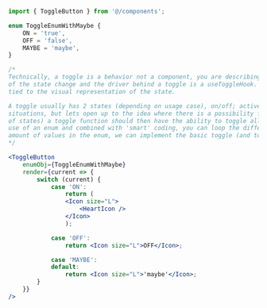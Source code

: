 ```jsx
import { ToggleButton } from '@/components';

enum ToggleEnumWithMaybe {
    ON = 'true',
    OFF = 'false',
    MAYBE = 'maybe',
}

/*
Technically, a toggle is a behavior not a component, you are describing an action, the visual result is because
of the state change and the driver behind a toggle is a useToggleHook. This way, the implementation is loosely
tied to the visual representation of the state.

A toggle usually has 2 states (depending on usage case), on/off; active/inactive etc and thats okay and for most
situations, but lets open up to the idea where there is a possibility for more than 2 states (an arbitary amount
of states) a toggle function should then have the ability to toggle all the states. This is possible with the
use of an enum and combined with 'smart' coding, you can loop the different values of an enum. By isolating the
amount of values in the enum, we can implement the basic toggle (and toggle more than 2 states if needed)
*/

<ToggleButton
    enumObj={ToggleEnumWithMaybe}
    render={current => {
        switch (current) {
            case 'ON':
                return (
                <Icon size="L">
                    <HeartIcon />
                </Icon>
                );

            case 'OFF':
                return <Icon size="L">OFF</Icon>;

            case 'MAYBE':
            default:
                return <Icon size="L">'maybe'</Icon>;
        }
    }}
/>
```
